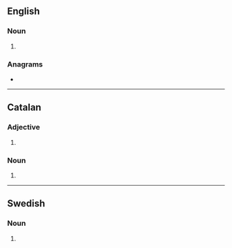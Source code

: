 ==English==

===Noun===
{{head|en|noun plural form}}

# {{plural of|missioner|lang=en}}

===Anagrams===
* {{l|en|remissions}}

----

==Catalan==

===Adjective===
{{head|ca|adjective form}}

# {{masculine plural of|missioner|lang=ca}}

===Noun===
{{head|ca|noun form}}

# {{plural of|missioner|lang=ca}}

----

==Swedish==

===Noun===
{{head|sv|noun form}}

# {{sv-noun-form-indef-gen-pl|mission}}
